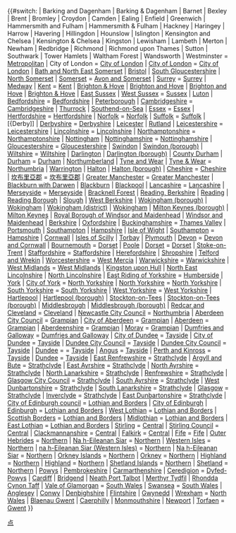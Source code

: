 {{#switch: {{{POLICE}}} 
| Barking and Dagenham 
| Barking & Dagenham 
| Barnet 
| Bexley 
| Brent 
| Bromley 
| Croydon 
| Camden 
| Ealing 
| Enfield 
| Greenwich 
| Hammersmith and Fulham 
| Hammersmith & Fulham 
| Hackney 
| Haringey 
| Harrow 
| Havering 
| Hillingdon 
| Hounslow 
| Islington 
| Kensington and Chelsea 
| Kensington & Chelsea 
| Kingston 
| Lewisham
| Lambeth 
| Merton 
| Newham 
| Redbridge 
| Richmond 
| Richmond upon Thames
| Sutton 
| Southwark 
| Tower Hamlets 
| Waltham Forest 
| Wandsworth 
| Westminster = [[Metropolitan Police Service|Metropolitan]]
| City of London = [[City of London Police|City of London]]
| [[City of London]] = [[City of London Police|City of London]]
| [[Bath and North East Somerset]] 
| [[Bristol]] 
| [[South Gloucestershire]] 
| [[North Somerset]] 
| [[Somerset]] = [[Avon and Somerset Constabulary|Avon and Somerset]]
| [[Surrey]] = [[Surrey Police|Surrey]]
| [[Medway]]
| [[Kent]] = [[Kent Police|Kent]]
| [[Brighton and Hove|Brighton & Hove]] 
| [[Brighton and Hove]] 
| [[Brighton & Hove|Brighton and Hove]] 
| [[Brighton & Hove]]
| [[East Sussex]] 
| [[West Sussex]] = [[Sussex Police|Sussex]]
| [[Luton]]
| [[Bedfordshire]] = [[Bedfordshire Police|Bedfordshire]]
| [[Peterborough]]
| [[Cambridgeshire]] = [[Cambridgeshire Constabulary|Cambridgeshire]]
| [[Thurrock]]
| [[Southend-on-Sea]]
| [[Essex]] = [[Essex Police|Essex]]
| [[Hertfordshire]] = [[Hertfordshire Constabulary|Hertfordshire]]
| [[Norfolk]] = [[Norfolk Constabulary|Norfolk]]
| [[Suffolk]] = [[Suffolk Constabulary|Suffolk]]
| [{Derby]]
| [[Derbyshire]] = [[Derbyshire Constabulary|Derbyshire]]
| [[Leicester]]
| [[Rutland]]
| [[Leicestershire]] = [[Leicestershire Constabulary|Leicestershire]]
| [[Lincolnshire]] = [[Lincolnshire Police|Lincolnshire]]
| [[Northamptonshire]] = [[Northamptonshire Police|Northamptonshire]]
| [[Nottingham]]
| [[Nottinghamshire]] = [[Nottinghamshire Police|Nottinghamshire]]
| [[Gloucestershire]] = [[Gloucestershire Constabulary|Gloucestershire]]
| [[Swindon (borough)|Swindon]]
| [[Swindon (borough)]]
| [[Wiltshire]] = [[Wiltshire Constabulary|Wiltshire]]
| [[Darlington (borough)|Darlington]]
| [[Darlington (borough)]]
| [[County Durham]]
| [[County Durham|Durham]] = [[Durham Constabulary|Durham]]
| [[Northumberland]]
| [[Tyne and Wear]]
| [[Tyne & Wear]] = [[Northumbria Police|Northumbria]]
| [[Warrington]]
| [[Halton (borough)|Halton]]
| [[Halton (borough)]]
| [[Cheshire]] = [[Cheshire Constabulary|Cheshire]]
| [[坎布里亞郡]] = [[坎布里亞郡]]
| [[Greater Manchester]] = [[Greater Manchester Police|Greater Manchester]]
| [[Blackburn with Darwen]]
| [[Blackburn with Darwen|Blackburn]]
| [[Blackpool]]
| [[Lancashire]] = [[Lancashire Police|Lancashire]]
| [[Merseyside]] = [[Merseyside Police|Merseyside]]
| [[Bracknell Forest]]
| [[Reading, Berkshire]]
| [[Reading, Berkshire|Reading]]
| [[Reading, Berkshire|Reading Borough]]
| [[Slough]]
| [[West Berkshire]]
| [[Wokingham (borough)]]
| [[Wokingham (borough)|Wokingham]]
| [[Wokingham (district)]]
| [[Wokingham (district)|Wokingham]]
| [[Milton Keynes (borough)]]
| [[Milton Keynes (borough)|Milton Keynes]]
| [[Royal Borough of Windsor and Maidenhead]]
| [[Royal Borough of Windsor and Maidenhead|Windsor and Maidenhead]]
| [[Berkshire]]
| [[Oxfordshire]]
| [[Buckinghamshire]] = [[Thames Valley Police|Thames Valley]]
| [[Portsmouth]]
| [[Southampton]]
| [[Hampshire]]
| [[Isle of Wight]]
| [[Southampton]] = [[Hampshire Constabulary|Hampshire]]
| [[Cornwall]]
| [[Isles of Scilly]]
| [[Torbay]]
| [[Plymouth]]
| [[Devon]] = [[Devon and Cornwall Constabulary|Devon and Cornwall]]
| [[Bournemouth (borough)|Bournemouth]] = [[Dorset Police|Dorset]]
| [[Poole]]
| [[Dorset]] = [[Dorset Police|Dorset]]
| [[Stoke-on-Trent]]
| [[Staffordshire]] = [[Staffordshire Police|Staffordshire]]
| [[Herefordshire]]
| [[Shropshire]]
| [[Telford and Wrekin]]
| [[Worcestershire]] = [[West Mercia Constabulary|West Mercia]]
| [[Warwickshire]] = [[Warwickshire Police|Warwickshire]]
| [[West Midlands (county)|West Midlands]] = [[West Midlands Police|West Midlands]]
| [[Kingston upon Hull]]
| [[North East Lincolnshire]]
| [[North Lincolnshire]]
| [[East Riding of Yorkshire]] = [[Humberside Police|Humberside]]
| [[York]]
| [[City of York]] = [[North Yorkshire Police|North Yorkshire]]
| [[North Yorkshire]] = [[North Yorkshire Police|North Yorkshire]]
| [[South Yorkshire]] = [[South Yorkshire Police|South Yorkshire]]
| [[West Yorkshire]] = [[West Yorkshire Police|West Yorkshire]]
| [[Hartlepool (borough)|Hartlepool]]
| [[Hartlepool (borough)]]
| [[Stockton-on-Tees (borough)|Stockton-on-Tees]]
| [[Stockton-on-Tees (borough)]]
| [[Middlesbrough (borough)|Middlesbrough]]
| [[Middlesbrough (borough)]]
| [[Redcar and Cleveland]] = [[Cleveland Police|Cleveland]]
| [[Newcastle City Council]] = [[Northumbria Police|Northumbria]] 
<!-- SCOTTISH Police Forces -->
<!-- Grampian Police --> 
| [[Aberdeen City Council]] = [[Grampian Police|Grampian]]
| [[City of Aberdeen]] = [[Grampian Police|Grampian]]
| [[City of Aberdeen|Aberdeen]] = [[Grampian Police|Grampian]]
| [[Aberdeenshire]] = [[Grampian Police|Grampian]]
| [[Moray]] = [[Grampian Police|Grampian]]
<!-- Dumfries and Galloway Constabulary -->
| [[Dumfries and Galloway]] = [[Dumfries and Galloway Constabulary|Dumfries and Galloway]]
<!-- Tayside Police -->
| [[City of Dundee]] = [[Tayside Police|Tayside]]
| [[Politics of Dundee|City of Dundee]] = [[Tayside Police|Tayside]]
| [[Politics of Dundee|Dundee City Council]] = [[Tayside Police|Tayside]]
| [[Dundee City Council]] = [[Tayside Police|Tayside]]
| [[Dundee]] = = [[Tayside Police|Tayside]]
| [[Angus]] = [[Tayside Police|Tayside]]
| [[Perth and Kinross]] = [[Tayside Police|Tayside]]
| [[City of Dundee|Dundee]] = [[Tayside Police|Tayside]]
<!-- Strathclyde Police -->
| [[East Renfrewshire]] = [[Strathclyde Police|Strathclyde]]
| [[Argyll and Bute]] = [[Strathclyde Police|Strathclyde]]
| [[East Ayrshire]] = [[Strathclyde Police|Strathclyde]]
| [[North Ayrshire]] = [[Strathclyde Police|Strathclyde]]
| [[North Lanarkshire]] = [[Strathclyde Police|Strathclyde]]
| [[Renfrewshire]] = [[Strathclyde Police|Strathclyde]]
| [[Glasgow City Council]] = [[Strathclyde Police|Strathclyde]]
| [[South Ayrshire]] = [[Strathclyde Police|Strathclyde]]
| [[West Dunbartonshire]] = [[Strathclyde Police|Strathclyde]]
| [[South Lanarkshire]] = [[Strathclyde Police|Strathclyde]]
| [[City of Glasgow|Glasgow]] = [[Strathclyde Police|Strathclyde]]
| [[Inverclyde]] = [[Strathclyde Police|Strathclyde]]
| [[East Dunbartonshire]] = [[Strathclyde Police|Strathclyde]]
<!-- Lothian and Borders Police -->
| [[City of Edinburgh council]] = [[Lothian and Borders Police|Lothian and Borders]]
| [[City of Edinburgh council|City of Edinburgh]]
| [[City of Edinburgh|Edinburgh]] = [[Lothian and Borders Police|Lothian and Borders]]
| [[West Lothian]] = [[Lothian and Borders Police|Lothian and Borders]]
| [[Scottish Borders]] = [[Lothian and Borders Police|Lothian and Borders]]
| [[Midlothian]] = [[Lothian and Borders Police|Lothian and Borders]]
| [[East Lothian]] = [[Lothian and Borders Police|Lothian and Borders]]
<!-- Central Scotland Police -->
| [[Stirling (council area)|Stirling]] = [[Central Scotland Police|Central]]
| [[Stirling Council]] = [[Central Scotland Police|Central]]
| [[Clackmannanshire]] = [[Central Scotland Police|Central]]
| [[Falkirk (council area)|Falkirk]] = [[Central Scotland Police|Central]]
<!-- Fife Constabulary -->
| [[Fife]] = [[Fife Constabulary|Fife]]
<!-- Northern Constabulary -->
| [[Outer Hebrides]] = [[Northern Constabulary|Northern]]
| [[Outer Hebrides|Na h-Eileanan Siar]] = [[Northern Constabulary|Northern]]
| [[Outer Hebrides|Western Isles]] = [[Northern Constabulary|Northern]]
| [[Outer Hebrides|na h-Eileanan Siar (Western Isles)]] = [[Northern Constabulary|Northern]]
| [[Na h-Eileanan Siar]] = [[Northern Constabulary|Northern]]
| [[Orkney Islands]] = [[Northern Constabulary|Northern]]
| [[Orkney]] = [[Northern Constabulary|Northern]]
| [[Highland]] = [[Northern Constabulary|Northern]]
| [[Highland (council area)|Highland]] = [[Northern Constabulary|Northern]]
| [[Shetland Islands]] = [[Northern Constabulary|Northern]]
| [[Shetland]] = [[Northern Constabulary|Northern]]
<!-- WELSH Police Forces -->
| [[Powys]]
| [[Pembrokeshire]]
| [[Carmarthenshire]]
| [[Ceredigion]] = [[Dyfed-Powys Police|Dyfed-Powys]]
| [[Cardiff]]
| [[Bridgend (county borough)|Bridgend]]
| [[Neath Port Talbot]]
| [[Merthyr Tydfil]]
| [[Rhondda Cynon Taff]]
| [[Vale of Glamorgan]] = [[South Wales Police|South Wales]]
| [[Swansea]] = [[South Wales Police|South Wales]]
| [[Anglesey]]
| [[Conwy (county borough)|Conwy]]
| [[Denbighshire]]
| [[Flintshire]]
| [[Gwynedd]]
| [[Wrexham (county borough)|Wrexham]] = [[North Wales Police|North Wales]]
| [[Blaenau Gwent]]
| [[Caerphilly (county borough)|Caerphilly]]
| [[Monmouthshire]]
| [[Newport]]
| [[Torfaen]] = [[Gwent Police|Gwent]]
}}<noinclude>[[Category:英国行政区划信息框模板|点]]
</noinclude>